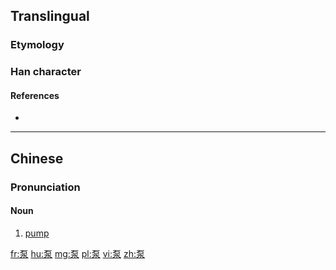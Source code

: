 ==Translingual==

===Etymology===
{{Han compound|石|水|t1=stone|t2=water|ls=ic}}

===Han character===
{{Han char|rn=112|rad=石|as=04|sn=9|four=1023<sub>2</sub>|canj=一口水 (MRE), X一口水 (XMRE)|ids=⿱[[石]][[水]]}}

====References====
* {{Han ref|kx=0619.121|dkj=17343|hdz=31576.080|uh=6CF5|ud=27893|bh=ACA6|bd=44198}}

----

==Chinese==
{{zh-forms}}

===Pronunciation===
{{zh-pron
|m=bèng
|c=bam1
|cat=n}}

====Noun====
{{zh-noun}}

# [[pump]]

[[fr:泵]]
[[hu:泵]]
[[mg:泵]]
[[pl:泵]]
[[vi:泵]]
[[zh:泵]]